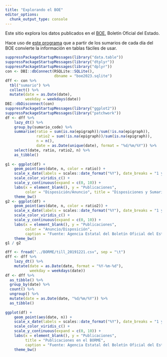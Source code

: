 ```yaml
---
title: "Explorando el BOE"
editor_options: 
  chunk_output_type: console
---
```


Este sitio explora los datos publicados en el [BOE](https://boe.es), Boletín Oficial del Estado.

Hace uso de [este programa](https://www.github.com/llrs/BOE) que a partir de los sumarios de cada día del BOE convierte la información en tablas fáciles de usar.

```r
suppressPackageStartupMessages(library("data.table"))
suppressPackageStartupMessages(library("dtplyr"))
suppressPackageStartupMessages(library("dplyr"))
con <- DBI::dbConnect(RSQLite::SQLite(),
                      dbname = "boe2023.sqlite") 
dff <- con %>% 
  tbl("sumario") %>% 
  collect() %>% 
  mutate(date = as.Date(date),
         weekday = weekdays(date))
DBI::dbDisconnect(con)
suppressPackageStartupMessages(library("ggplot2"))
suppressPackageStartupMessages(library("patchwork"))
df <- dff %>% 
    lazy_dt() %>% 
    group_by(sumario_code) %>% 
    summarise(ratio = sum(is.na(epigraph))/sum(!is.na(epigraph)),
              ratio2 = sum(!is.na(epigraph))/sum(is.na(epigraph)),
              n = n(),
              date = as.Date(unique(date), format = "%d/%m/%Y")) %>% 
    select(date, ratio, ratio2, n) %>% 
    as_tibble()
    
g1 <- ggplot(df) +
    geom_point(aes(date, n, color = ratio)) +
    scale_x_date(labels = scales::date_format("%Y"), date_breaks = "1 year") +
    scale_color_viridis_c() +
    scale_y_continuous(expand = c(0, 10)) +
    labs(x = element_blank(), y = "Publicaciones", 
         color = "Disposición/Anuncio", title = "Disposiciones y Sumarios en el BOE") +
    theme_bw()
g2 <- ggplot(df) +
    geom_point(aes(date, n, color = ratio2)) +
    scale_x_date(labels = scales::date_format("%Y"), date_breaks = "1 year") +
    scale_color_viridis_c() +
    scale_y_continuous(expand = c(0, 10)) +
    labs(x = element_blank(), y = "Publicaciones", 
         color = "Anuncio/Disposición",
         caption = "Fuente: Agencia Estatal del Boletín Oficial del Estado\nAutor: Lluís Revilla") +
    theme_bw()
g1 / g2
```

```r
dff <- fread("../BORME/till_20191221.csv", sep = "\t")
dff <- dff %>% 
    lazy_dt() %>% 
    mutate(date = as.Date(date, format = "%Y-%m-%d"),
           weekday = weekdays(date))
df <- dff %>% 
  as_tibble() %>% 
  group_by(date) %>% 
  count() %>% 
  ungroup() %>% 
  mutate(date = as.Date(date, "%d/%m/%Y")) %>% 
  as_tibble()
    
ggplot(df) +
    geom_point(aes(date, n)) +
    scale_x_date(labels = scales::date_format("%Y"), date_breaks = "1 year") +
    scale_color_viridis_c() +
    scale_y_continuous(expand = c(0, 10)) +
    labs(x = element_blank(), y = "Publicaciones", 
         title = "Publicaciones en el BORME",
         caption = "Fuente: Agencia Estatal del Boletín Oficial del Estado\nAutor: Lluís Revilla") +
    theme_bw()
```
